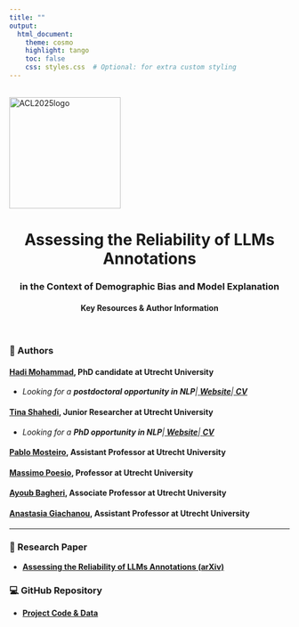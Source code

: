 ```yaml
---
title: ""
output:
  html_document:
    theme: cosmo
    highlight: tango
    toc: false
    css: styles.css  # Optional: for extra custom styling
---
```


<br>
<img alt="ACL2025logo" src="https://tina-shahedi/tina-shahedi/master/assets/ACL2025logo.png" width="200" align="center"/>
<br>

<center>
  <h1><b>Assessing the Reliability of LLMs Annotations</b></h1>
  <h3><b>in the Context of Demographic Bias and Model Explanation</b></h3>
  <h4>Key Resources & Author Information</h4>
</center>

<br>

<div style="max-width: 600px; margin: auto;">

### 👤 Authors

#### <a href="https://www.uu.nl/staff/HMohammadi" target="_blank"><b>Hadi Mohammad</b></a>, PhD candidate at Utrecht University
- <i>Looking for a <b>postdoctoral opportunity in NLP</b>|<a href="https://mohammadi-hadi.github.io/" target="_blank"> <b>Website</b></a>|<a href="https://mohammadi-hadi.github.io/assets/docs/My_CV.pdf" target="_blank"> <b>CV</b></a></i>

#### <a href="https://www.linkedin.com/in/tinashahedii/" target="_blank"><b>Tina Shahedi</b></a>, Junior Researcher at Utrecht University 
- <i>Looking for a <b>PhD opportunity in NLP</b>|<a href="https://tina-shahedi.github.io/" target="_blank"> <b>Website</b></a>|<a href="https://tina-shahedi.github.io/assets/docs/my_cv.pdf" target="_blank"> <b>CV</b></a></i>

#### <a href="https://www.uu.nl/medewerkers/PJMosteiroRomero" target="_blank"><b>Pablo Mosteiro</b></a>, Assistant Professor at Utrecht University 
#### <a href="https://www.uu.nl/staff/MPoesio" target="_blank"><b>Massimo Poesio</b></a>, Professor at Utrecht University 
#### <a href="https://www.uu.nl/staff/ABagheri" target="_blank"><b>Ayoub Bagheri</b></a>, Associate Professor at Utrecht University 
#### <a href="https://www.uu.nl/staff/AGiachanou" target="_blank"><b>Anastasia Giachanou</b></a>, Assistant Professor at Utrecht University 

---

### 📄 Research Paper
- <a href="https://arxiv.org/abs/2507.13138" target="_blank"><b>Assessing the Reliability of LLMs Annotations (arXiv)</b></a>

### 💻 GitHub Repository
- <a href="https://github.com/mohammadi-hadi/Explainable_Annotations_Reliability" target="_blank"><b>Project Code & Data</b></a>

</div>

